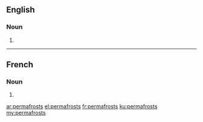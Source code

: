 ==English==

===Noun===
{{head|en|plural}}

# {{plural of|permafrost|lang=en}}

----

==French==

===Noun===
{{head|fr|plural|g=m}}

# {{plural of|permafrost|lang=fr}}

[[ar:permafrosts]]
[[el:permafrosts]]
[[fr:permafrosts]]
[[ku:permafrosts]]
[[my:permafrosts]]